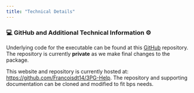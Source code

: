 ```yaml
---
title: "Technical Details"
---
```


### 💻 GitHub and Additional Technical Information ⚙️

Underlying code for the executable can be found at this [GitHub](https://github.com/IRSS-UBC/3pg) repository. The repository is currently **private** as we make final changes to the package.

This website and repository is currently hosted at: <https://github.com/Francoisdt14/3PG-Help>. The repository and supporting documentation can be cloned and modified to fit bps needs.

